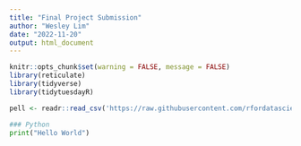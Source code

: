 ```yaml
---
title: "Final Project Submission"
author: "Wesley Lim"
date: "2022-11-20"
output: html_document
---
```

```r
knitr::opts_chunk$set(warning = FALSE, message = FALSE)
library(reticulate)
library(tidyverse)
library(tidytuesdayR)
```


```r
pell <- readr::read_csv('https://raw.githubusercontent.com/rfordatascience/tidytuesday/master/data/2022/2022-08-30/pell.csv')

```




```python
### Python
print("Hello World")

```
